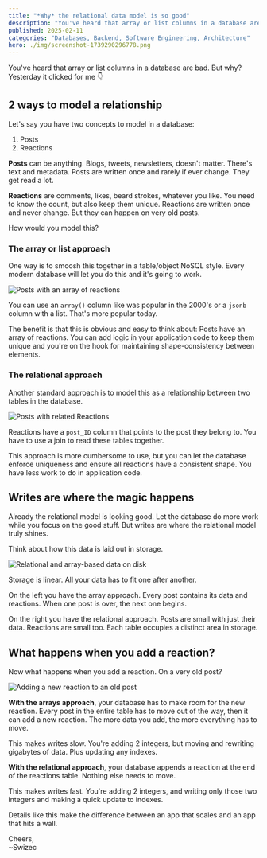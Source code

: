 ```yaml
---
title: "*Why* the relational data model is so good"
description: "You've heard that array or list columns in a database are bad. But why? Yesterday it clicked for me"
published: 2025-02-11
categories: "Databases, Backend, Software Engineering, Architecture"
hero: ./img/screenshot-1739290296778.png
---
```


You've heard that array or list columns in a database are bad. But why? Yesterday it clicked for me 👇

## 2 ways to model a relationship

Let's say you have two concepts to model in a database:

1. Posts
2. Reactions

**Posts** can be anything. Blogs, tweets, newsletters, doesn't matter. There's text and metadata. Posts are written once and rarely if ever change. They get read a lot.

**Reactions** are comments, likes, beard strokes, whatever you like. You need to know the count, but also keep them unique. Reactions are written once and never change. But they can happen on very old posts.

How would you model this?

### The array or list approach

One way is to smoosh this together in a table/object NoSQL style. Every modern database will let you do this and it's going to work.

![Posts with an array of reactions](https://i.imgur.com/H7jMAwg.png)

You can use an `array()` column like was popular in the 2000's or a `jsonb` column with a list. That's more popular today.

The benefit is that this is obvious and easy to think about: Posts have an array of reactions. You can add logic in your application code to keep them unique and you're on the hook for maintaining shape-consistency between elements.

### The relational approach

Another standard approach is to model this as a relationship between two tables in the database.

![Posts with related Reactions](https://i.imgur.com/pGyrqqc.png)

Reactions have a `post_ID` column that points to the post they belong to. You have to use a join to read these tables together.

This approach is more cumbersome to use, but you can let the database enforce uniqueness and ensure all reactions have a consistent shape. You have less work to do in application code.

## Writes are where the magic happens

Already the relational model is looking good. Let the database do more work while you focus on the good stuff. But writes are where the relational model truly shines.

Think about how this data is laid out in storage.

![Relational and array-based data on disk](https://i.imgur.com/8tVoHTs.png)

Storage is linear. All your data has to fit one after another.

On the left you have the array approach. Every post contains its data and reactions. When one post is over, the next one begins.

On the right you have the relational approach. Posts are small with just their data. Reactions are small too. Each table occupies a distinct area in storage.

## What happens when you add a reaction?

Now what happens when you add a reaction. On a very old post?

![Adding a new reaction to an old post](https://i.imgur.com/GTQkTBM.png)

**With the arrays approach**, your database has to make room for the new reaction. Every post in the entire table has to move out of the way, then it can add a new reaction. The more data you add, the more everything has to move.

This makes writes slow. You're adding 2 integers, but moving and rewriting gigabytes of data. Plus updating any indexes.

**With the relational approach**, your database appends a reaction at the end of the reactions table. Nothing else needs to move.

This makes writes fast. You're adding 2 integers, and writing only those two integers and making a quick update to indexes.

Details like this make the difference between an app that scales and an app that hits a wall.

Cheers,<br/>
~Swizec
